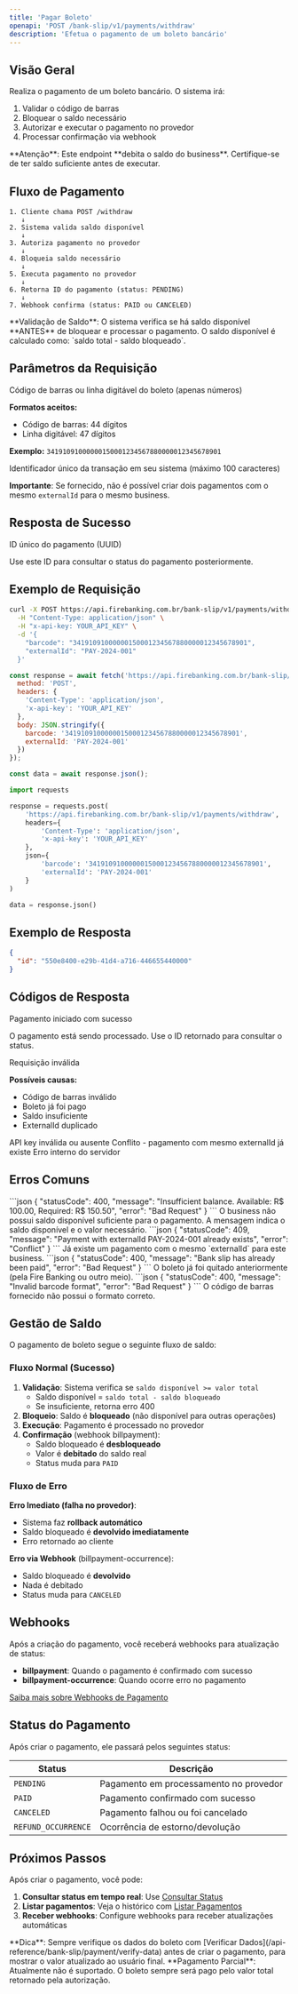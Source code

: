 ```yaml
---
title: 'Pagar Boleto'
openapi: 'POST /bank-slip/v1/payments/withdraw'
description: 'Efetua o pagamento de um boleto bancário'
---
```


## Visão Geral

Realiza o pagamento de um boleto bancário. O sistema irá:
1. Validar o código de barras
2. Bloquear o saldo necessário
3. Autorizar e executar o pagamento no provedor
4. Processar confirmação via webhook

<Warning>
**Atenção**: Este endpoint **debita o saldo do business**. Certifique-se de ter saldo suficiente antes de executar.
</Warning>

## Fluxo de Pagamento

```
1. Cliente chama POST /withdraw
   ↓
2. Sistema valida saldo disponível
   ↓
3. Autoriza pagamento no provedor
   ↓
4. Bloqueia saldo necessário
   ↓
5. Executa pagamento no provedor
   ↓
6. Retorna ID do pagamento (status: PENDING)
   ↓
7. Webhook confirma (status: PAID ou CANCELED)
```

<Info>
**Validação de Saldo**: O sistema verifica se há saldo disponível **ANTES** de bloquear e processar o pagamento. O saldo disponível é calculado como: `saldo total - saldo bloqueado`.
</Info>

## Parâmetros da Requisição

<ParamField body="barcode" type="string" required>
  Código de barras ou linha digitável do boleto (apenas números)

  **Formatos aceitos:**
  - Código de barras: 44 dígitos
  - Linha digitável: 47 dígitos

  **Exemplo:** `34191091000000150001234567880000012345678901`
</ParamField>

<ParamField body="externalId" type="string">
  Identificador único da transação em seu sistema (máximo 100 caracteres)

  **Importante**: Se fornecido, não é possível criar dois pagamentos com o mesmo `externalId` para o mesmo business.
</ParamField>

## Resposta de Sucesso

<ResponseField name="id" type="string">
  ID único do pagamento (UUID)

  Use este ID para consultar o status do pagamento posteriormente.
</ResponseField>

## Exemplo de Requisição

```bash cURL
curl -X POST https://api.firebanking.com.br/bank-slip/v1/payments/withdraw \
  -H "Content-Type: application/json" \
  -H "x-api-key: YOUR_API_KEY" \
  -d '{
    "barcode": "34191091000000150001234567880000012345678901",
    "externalId": "PAY-2024-001"
  }'
```

```javascript JavaScript
const response = await fetch('https://api.firebanking.com.br/bank-slip/v1/payments/withdraw', {
  method: 'POST',
  headers: {
    'Content-Type': 'application/json',
    'x-api-key': 'YOUR_API_KEY'
  },
  body: JSON.stringify({
    barcode: '34191091000000150001234567880000012345678901',
    externalId: 'PAY-2024-001'
  })
});

const data = await response.json();
```

```python Python
import requests

response = requests.post(
    'https://api.firebanking.com.br/bank-slip/v1/payments/withdraw',
    headers={
        'Content-Type': 'application/json',
        'x-api-key': 'YOUR_API_KEY'
    },
    json={
        'barcode': '34191091000000150001234567880000012345678901',
        'externalId': 'PAY-2024-001'
    }
)

data = response.json()
```

## Exemplo de Resposta

```json
{
  "id": "550e8400-e29b-41d4-a716-446655440000"
}
```

## Códigos de Resposta

<ResponseField name="200" type="success">
  Pagamento iniciado com sucesso

  O pagamento está sendo processado. Use o ID retornado para consultar o status.
</ResponseField>

<ResponseField name="400" type="error">
  Requisição inválida

  **Possíveis causas:**
  - Código de barras inválido
  - Boleto já foi pago
  - Saldo insuficiente
  - ExternalId duplicado
</ResponseField>

<ResponseField name="401" type="error">
  API key inválida ou ausente
</ResponseField>

<ResponseField name="409" type="error">
  Conflito - pagamento com mesmo externalId já existe
</ResponseField>

<ResponseField name="500" type="error">
  Erro interno do servidor
</ResponseField>

## Erros Comuns

<AccordionGroup>
  <Accordion title="Saldo insuficiente">
    ```json
    {
      "statusCode": 400,
      "message": "Insufficient balance. Available: R$ 100.00, Required: R$ 150.50",
      "error": "Bad Request"
    }
    ```
    O business não possui saldo disponível suficiente para o pagamento. A mensagem indica o saldo disponível e o valor necessário.
  </Accordion>

  <Accordion title="ExternalId duplicado">
    ```json
    {
      "statusCode": 409,
      "message": "Payment with externalId PAY-2024-001 already exists",
      "error": "Conflict"
    }
    ```
    Já existe um pagamento com o mesmo `externalId` para este business.
  </Accordion>

  <Accordion title="Boleto já pago">
    ```json
    {
      "statusCode": 400,
      "message": "Bank slip has already been paid",
      "error": "Bad Request"
    }
    ```
    O boleto já foi quitado anteriormente (pela Fire Banking ou outro meio).
  </Accordion>

  <Accordion title="Código de barras inválido">
    ```json
    {
      "statusCode": 400,
      "message": "Invalid barcode format",
      "error": "Bad Request"
    }
    ```
    O código de barras fornecido não possui o formato correto.
  </Accordion>
</AccordionGroup>

## Gestão de Saldo

O pagamento de boleto segue o seguinte fluxo de saldo:

### Fluxo Normal (Sucesso)

1. **Validação**: Sistema verifica se `saldo disponível >= valor total`
   - Saldo disponível = `saldo total - saldo bloqueado`
   - Se insuficiente, retorna erro 400
2. **Bloqueio**: Saldo é **bloqueado** (não disponível para outras operações)
3. **Execução**: Pagamento é processado no provedor
4. **Confirmação** (webhook billpayment):
   - Saldo bloqueado é **desbloqueado**
   - Valor é **debitado** do saldo real
   - Status muda para `PAID`

### Fluxo de Erro

**Erro Imediato (falha no provedor)**:
- Sistema faz **rollback automático**
- Saldo bloqueado é **devolvido imediatamente**
- Erro retornado ao cliente

**Erro via Webhook** (billpayment-occurrence):
- Saldo bloqueado é **devolvido**
- Nada é debitado
- Status muda para `CANCELED`

## Webhooks

Após a criação do pagamento, você receberá webhooks para atualização de status:

- **billpayment**: Quando o pagamento é confirmado com sucesso
- **billpayment-occurrence**: Quando ocorre erro no pagamento

[Saiba mais sobre Webhooks de Pagamento](/api-reference/webhooks/bank-slip-payment)

## Status do Pagamento

Após criar o pagamento, ele passará pelos seguintes status:

| Status | Descrição |
|--------|-----------|
| `PENDING` | Pagamento em processamento no provedor |
| `PAID` | Pagamento confirmado com sucesso |
| `CANCELED` | Pagamento falhou ou foi cancelado |
| `REFUND_OCCURRENCE` | Ocorrência de estorno/devolução |

## Próximos Passos

Após criar o pagamento, você pode:

1. **Consultar status em tempo real**: Use [Consultar Status](/api-reference/bank-slip/payment/get-status)
2. **Listar pagamentos**: Veja o histórico com [Listar Pagamentos](/api-reference/bank-slip/payment/list-withdraws)
3. **Receber webhooks**: Configure webhooks para receber atualizações automáticas

<Tip>
**Dica**: Sempre verifique os dados do boleto com [Verificar Dados](/api-reference/bank-slip/payment/verify-data) antes de criar o pagamento, para mostrar o valor atualizado ao usuário final.
</Tip>

<Note>
**Pagamento Parcial**: Atualmente não é suportado. O boleto sempre será pago pelo valor total retornado pela autorização.
</Note>
